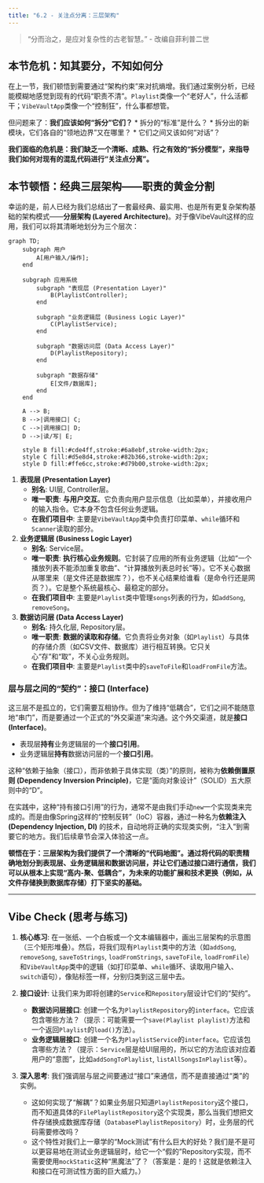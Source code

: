 ```yaml
---
title: "6.2 - 关注点分离：三层架构"
---
```


> "分而治之，是应对复杂性的古老智慧。" - 改编自菲利普二世

## 本节危机：知其要分，不知如何分

在上一节，我们顿悟到需要通过“架构约束”来对抗熵增。我们通过案例分析，已经能模糊地感觉到现有的代码“职责不清”。`Playlist`类像一个“老好人”，什么活都干；`VibeVaultApp`类像一个“控制狂”，什么事都想管。

但问题来了：**我们应该如何“拆分”它们？**
*   拆分的“标准”是什么？
*   拆分出的新模块，它们各自的“领地边界”又在哪里？
*   它们之间又该如何“对话”？

**我们面临的危机是：我们缺乏一个清晰、成熟、行之有效的“拆分模型”，来指导我们如何对现有的混乱代码进行“关注点分离”。**

## 本节顿悟：经典三层架构——职责的黄金分割

幸运的是，前人已经为我们总结出了一套最经典、最实用、也是所有更复杂架构基础的架构模式——**分层架构 (Layered Architecture)**。对于像VibeVault这样的应用，我们可以将其清晰地划分为三个层次：

```mermaid
graph TD;
    subgraph 用户
        A[用户输入/操作];
    end

    subgraph 应用系统
        subgraph "表现层 (Presentation Layer)"
            B(PlaylistController);
        end

        subgraph "业务逻辑层 (Business Logic Layer)"
            C(PlaylistService);
        end

        subgraph "数据访问层 (Data Access Layer)"
            D(PlaylistRepository);
        end
        
        subgraph "数据存储"
            E[文件/数据库];
        end
    end

    A --> B;
    B -->|调用接口| C;
    C -->|调用接口| D;
    D -->|读/写| E;

    style B fill:#cde4ff,stroke:#6a8ebf,stroke-width:2px;
    style C fill:#d5e8d4,stroke:#82b366,stroke-width:2px;
    style D fill:#ffe6cc,stroke:#d79b00,stroke-width:2px;
```

1.  **表现层 (Presentation Layer)**
    *   **别名**: UI层, Controller层。
    *   **唯一职责**: **与用户交互**。它负责向用户显示信息（比如菜单），并接收用户的输入指令。它本身不包含任何业务逻辑。
    *   **在我们项目中**: 主要是`VibeVaultApp`类中负责打印菜单、`while`循环和`Scanner`读取的部分。

2.  **业务逻辑层 (Business Logic Layer)**
    *   **别名**: Service层。
    *   **唯一职责**: **执行核心业务规则**。它封装了应用的所有业务逻辑（比如“一个播放列表不能添加重复歌曲”、“计算播放列表总时长”等）。它不关心数据从哪里来（是文件还是数据库？），也不关心结果给谁看（是命令行还是网页？）。它是整个系统最核心、最稳定的部分。
    *   **在我们项目中**: 主要是`Playlist`类中管理`songs`列表的行为，如`addSong`, `removeSong`。

3.  **数据访问层 (Data Access Layer)**
    *   **别名**: 持久化层, Repository层。
    *   **唯一职责**: **数据的读取和存储**。它负责将业务对象（如`Playlist`）与具体的存储介质（如CSV文件、数据库）进行相互转换。它只关心“存”和“取”，不关心业务规则。
    *   **在我们项目中**: 主要是`Playlist`类中的`saveToFile`和`loadFromFile`方法。

### 层与层之间的“契约”：接口 (Interface)

这三层不是孤立的，它们需要互相协作。但为了维持“低耦合”，它们之间不能随意地“串门”，而是要通过一个正式的“外交渠道”来沟通。这个外交渠道，就是**接口 (Interface)**。

*   表现层**持有**业务逻辑层的一个**接口引用**。
*   业务逻辑层**持有**数据访问层的一个**接口引用**。

这种“依赖于抽象（接口），而非依赖于具体实现（类）”的原则，被称为**依赖倒置原则 (Dependency Inversion Principle)**，它是“面向对象设计”（SOLID）五大原则中的“D”。

在实践中，这种“持有接口引用”的行为，通常不是由我们手动`new`一个实现类来完成的。而是由像Spring这样的“控制反转”（IoC）容器，通过一种名为**依赖注入 (Dependency Injection, DI)** 的技术，自动地将正确的实现类实例，“注入”到需要它的地方。我们后续章节会深入体验这一点。

**顿悟在于：三层架构为我们提供了一个清晰的“代码地图”。通过将代码的职责精确地划分到表现层、业务逻辑层和数据访问层，并让它们通过接口进行通信，我们可以从根本上实现“高内-聚、低耦合”，为未来的功能扩展和技术更换（例如，从文件存储换到数据库存储）打下坚实的基础。**

---

## Vibe Check (思考与练习)

1.  **核心练习**: 在一张纸、一个白板或一个文本编辑器中，画出三层架构的示意图（三个矩形堆叠）。然后，将我们现有`Playlist`类中的方法（如`addSong`, `removeSong`, `saveToStrings`, `loadFromStrings`, `saveToFile`, `loadFromFile`）和`VibeVaultApp`类中的逻辑（如打印菜单、`while`循环、读取用户输入、`switch`语句），像贴标签一样，分别归类到这三层中去。

2.  **接口设计**: 让我们来为即将创建的`Service`和`Repository`层设计它们的“契约”。
    *   **数据访问层接口**: 创建一个名为`PlaylistRepository`的`interface`。它应该包含哪些方法？（提示：可能需要一个`save(Playlist playlist)`方法和一个返回`Playlist`的`load()`方法）。
    *   **业务逻辑层接口**: 创建一个名为`PlaylistService`的`interface`。它应该包含哪些方法？（提示：`Service`层是给UI层用的，所以它的方法应该对应着用户的“意图”，比如`addSongToPlaylist`, `listAllSongsInPlaylist`等）。

3.  **深入思考**: 我们强调层与层之间要通过“接口”来通信，而不是直接通过“类”的实例。
    *   这如何实现了“解耦”？如果业务层只知道`PlaylistRepository`这个接口，而不知道具体的`FilePlaylistRepository`这个实现类，那么当我们想把文件存储换成数据库存储（`DatabasePlaylistRepository`）时，业务层的代码需要修改吗？
    *   这个特性对我们上一章学的“Mock测试”有什么巨大的好处？我们是不是可以更容易地在测试业务逻辑层时，给它一个“假的”Repository实现，而不需要使用`mockStatic`这种“黑魔法”了？（答案是：是的！这就是依赖注入和接口在可测试性方面的巨大威力。） 